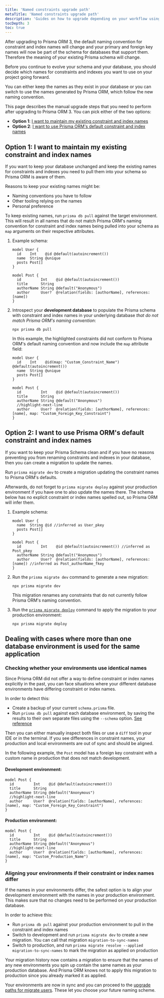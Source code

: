 ```yaml
---
title: 'Named constraints upgrade path'
metaTitle: 'Named constraints upgrade path'
description: 'Guides on how to upgrade depending on your workflow using Prisma Introspect or Prisma Migrate'
tocDepth: 3
toc: true
---
```


<TopBlock title={frontMatter.title}>

After upgrading to Prisma ORM 3, the default naming convention for constraint and index names will change and your primary and foreign key names will now be part of the schema for databases that support them. Therefore the meaning of your existing Prisma schema will change.

Before you continue to evolve your schema and your database, you should decide which names for constraints and indexes you want to use on your project going forward.

You can either keep the names as they exist in your database or you can switch to use the names generated by Prisma ORM, which follow the new naming convention.

This page describes the manual upgrade steps that you need to perform after upgrading to Prisma ORM 3. You can pick either of the two options:

- **Option 1**: [I want to maintain my existing constraint and index names](#option-1-i-want-to-maintain-my-existing-constraint-and-index-names)
- **Option 2**: [I want to use Prisma ORM's default constraint and index names](#option-2-i-want-to-use-prisma-orms-default-constraint-and-index-names)

</TopBlock>

## Option 1: I want to maintain my existing constraint and index names

If you want to keep your database unchanged and keep the existing names for constraints and indexes you need to pull them into your schema so Prisma ORM is aware of them.

Reasons to keep your existing names might be:

- Naming conventions you have to follow
- Other tooling relying on the names
- Personal preference

To keep existing names, run `prisma db pull` against the target environment. This will result in all names that do not match Prisma ORM's naming convention for constraint and index names being pulled into your schema as `map` arguments on their respective attributes.

1. Example schema:

   ```prisma
   model User {
     id    Int    @id @default(autoincrement())
     name  String @unique
     posts Post[]
   }
   
   model Post {
     id         Int    @id @default(autoincrement())
     title      String
     authorName String @default("Anonymous")
     author     User?  @relation(fields: [authorName], references: [name])
   }
   ```

1. Introspect your **development database** to populate the Prisma schema with constraint and index names in your underlying database _that do not match Prisma ORM's naming convention_:

   ```terminal
   npx prisma db pull
   ```

   In this example, the highlighted constraints did not conform to Prisma ORM's default naming convention and now include the `map` attribute field:

   ```prisma highlight=11;normal
   model User {
     id    Int    @id(map: "Custom_Constraint_Name") @default(autoincrement())
     name  String @unique
     posts Post[]
   }
   
   model Post {
     id         Int    @id @default(autoincrement())
     title      String
     authorName String @default("Anonymous")
     //highlight-next-line
     author     User?  @relation(fields: [authorName], references: [name], map: "Custom_Foreign_Key_Constraint")
   }
   ```

## Option 2: I want to use Prisma ORM's default constraint and index names

If you want to keep your Prisma Schema clean and if you have no reasons preventing you from renaming constraints and indexes in your database, then you can create a migration to update the names.

Run `prisma migrate dev` to create a migration updating the constraint names to Prisma ORM's defaults.

Afterwards, do not forget to `prisma migrate deploy` against your production environment if you have one to also update the names there. The schema below has no explicit constraint or index names spelled out, so Prisma ORM will infer them.

1. Example schema:

   ```prisma
   model User {
     name  String @id //inferred as User_pkey
     posts Post[]
   }
   
   model Post {
     id         Int    @id @default(autoincrement()) //inferred as Post_pkey
     authorName String @default("Anonymous")
     author     User?  @relation(fields: [authorName], references: [name]) //inferred as Post_authorName_fkey
   }
   ```

1. Run the `prisma migrate dev` command to generate a new migration:

   ```terminal
   npx prisma migrate dev
   ```

   This migration renames any constraints that do not currently follow Prisma ORM's naming convention.

1. Run the [`prisma migrate deploy`](/orm/prisma-client/deployment/deploy-database-changes-with-prisma-migrate) command to apply the migration to your production environment:

   ```terminal
   npx prisma migrate deploy
   ```

## Dealing with cases where more than one database environment is used for the same application

### Checking whether your environments use identical names

Since Prisma ORM did not offer a way to define constraint or index names explicitly in the past, you can face situations where your different database environments have differing constraint or index names.

In order to detect this:

- Create a backup of your current `schema.prisma` file.
- Run `prisma db pull` against each database environment, by saving the results to their own separate files using the `--schema` option. [See reference](/orm/reference/prisma-cli-reference#arguments-1)

Then you can either manually inspect both files or use a `diff` tool in your IDE or in the terminal. If you see differences in constraint names, your production and local environments are out of sync and should be aligned.

In the following example, the `Post` model has a foreign key constraint with a custom name in production that does not match development.

#### Development environment:

```prisma highlight=5;normal
model Post {
  id         Int    @id @default(autoincrement())
  title      String
  authorName String @default("Anonymous")
  //highlight-next-line
  author     User?  @relation(fields: [authorName], references: [name], map: "Custom_Foreign_Key_Constraint")
}
```

#### Production environment:

```prisma highlight=5;normal
model Post {
  id         Int    @id @default(autoincrement())
  title      String
  authorName String @default("Anonymous")
  //highlight-next-line
  author     User?  @relation(fields: [authorName], references: [name], map: "Custom_Production_Name")
}
```

### Aligning your environments if their constraint or index names differ

If the names in your environments differ, the safest option is to align your development environment with the names in your production environment. This makes sure that no changes need to be performed on your production database.

In order to achieve this:

- Run `prisma db pull` against your production environment to pull in the constraint and index names
- Switch to development and run `prisma migrate dev` to create a new migration. You can call that migration `migration-to-sync-names`
- Switch to production, and run `prisma migrate resolve --applied migration-to-sync-names` to mark the migration as applied on production

Your migration history now contains a migration to ensure that the names of any new environments you spin up contain the same names as your production database. And Prisma ORM knows not to apply this migration to production since you already marked it as applied.

Your environments are now in sync and you can proceed to the [upgrade paths for migrate users](#option-2-i-want-to-use-prisma-orms-default-constraint-and-index-names). These let you choose your future naming scheme.
